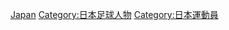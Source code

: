 {{Commonscat|Association football referees from Japan}}

[[Category:各國足球裁判|Japan]]
[[Category:日本足球人物|Category:日本足球人物]]
[[Category:日本運動員|Category:日本運動員]]